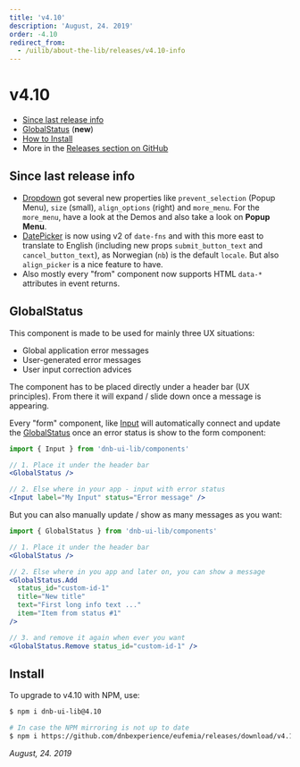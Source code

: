 ```yaml
---
title: 'v4.10'
description: 'August, 24. 2019'
order: -4.10
redirect_from:
  - /uilib/about-the-lib/releases/v4.10-info
---
```


# v4.10

- [Since last release info](#since-last-release-info)
- [GlobalStatus](#globalstatus) (**new**)
- [How to Install](#install)
- More in the [Releases section on GitHub](https://github.com/dnbexperience/eufemia/releases)

## Since last release info

- [Dropdown](/uilib/components/dropdown) got several new properties like `prevent_selection` (Popup Menu), `size` (small), `align_options` (right) and `more_menu`. For the `more_menu`, have a look at the Demos and also take a look on **Popup Menu**.
- [DatePicker](/uilib/components/date-picker) is now using v2 of `date-fns` and with this more east to translate to English (including new props `submit_button_text` and `cancel_button_text`), as Norwegian (`nb`) is the default `locale`. But also `align_picker` is a nice feature to have.
- Also mostly every "from" component now supports HTML `data-*` attributes in event returns.

## GlobalStatus

This component is made to be used for mainly three UX situations:

- Global application error messages
- User-generated error messages
- User input correction advices

The component has to be placed directly under a header bar (UX principles). From there it will expand / slide down once a message is appearing.

Every "form" component, like [Input](/uilib/components/dropdown) will automatically connect and update the [GlobalStatus](/uilib/components/global-status) once an error status is show to the form component:

```jsx
import { Input } from 'dnb-ui-lib/components'

// 1. Place it under the header bar
<GlobalStatus />

// 2. Else where in your app - input with error status
<Input label="My Input" status="Error message" />
```

But you can also manually update / show as many messages as you want:

```jsx
import { GlobalStatus } from 'dnb-ui-lib/components'

// 1. Place it under the header bar
<GlobalStatus />

// 2. Else where in you app and later on, you can show a message
<GlobalStatus.Add
  status_id="custom-id-1"
  title="New title"
  text="First long info text ..."
  item="Item from status #1"
/>

// 3. and remove it again when ever you want
<GlobalStatus.Remove status_id="custom-id-1" />
```

## Install

To upgrade to v4.10 with NPM, use:

```bash
$ npm i dnb-ui-lib@4.10

# In case the NPM mirroring is not up to date
$ npm i https://github.com/dnbexperience/eufemia/releases/download/v4.10.0/dnb-ui-lib-4.10.0.tgz
```

_August, 24. 2019_
